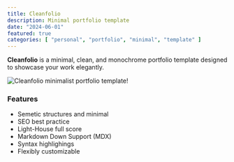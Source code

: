 ```yaml
---
title: Cleanfolio
description: Minimal portfolio template
date: "2024-06-01"
featured: true
categories: [ "personal", "portfolio", "minimal", "template" ]
---
```


**Cleanfolio** is a minimal, clean, and monochrome portfolio template designed to showcase your work elegantly. 

![Cleanfolio minimalist portfolio template!](../../assets/cleanfolio.png "Cleanfolio Demo")

### Features

- Semetic structures and minimal
- SEO best practice
- Light-House full score
- Markdown Down Support (MDX)
- Syntax highlighings
- Flexibly customizable
